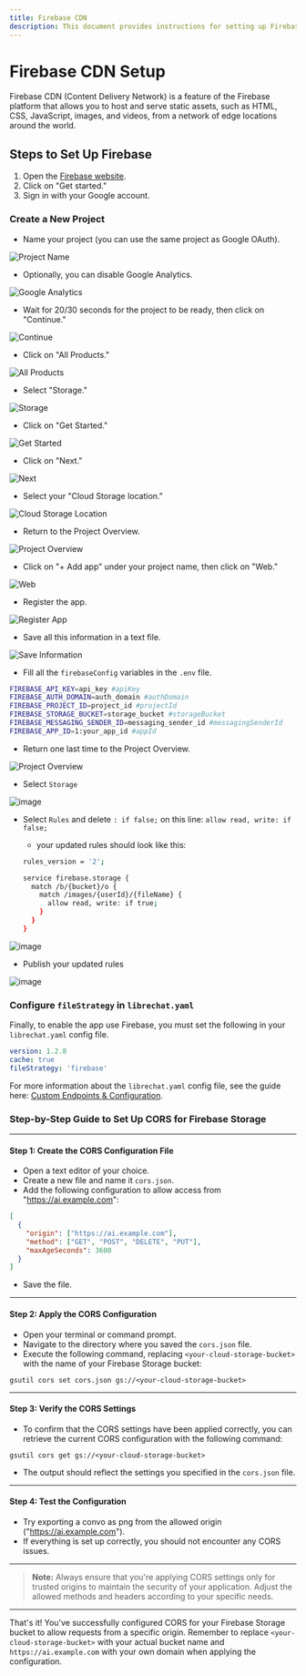 ```yaml
---
title: Firebase CDN
description: This document provides instructions for setting up Firebase CDN for LibreChat
---
```


# Firebase CDN Setup

Firebase CDN (Content Delivery Network) is a feature of the Firebase platform that allows you to host and serve static assets, such as HTML, CSS, JavaScript, images, and videos, from a network of edge locations around the world.

## Steps to Set Up Firebase

1. Open the [Firebase website](https://firebase.google.com/).
2. Click on "Get started."
3. Sign in with your Google account.

### Create a New Project

- Name your project (you can use the same project as Google OAuth).

![Project Name](https://github.com/danny-avila/LibreChat/assets/81851188/dccce3e0-b639-41ef-8142-19d24911c65c)

- Optionally, you can disable Google Analytics.

![Google Analytics](https://github.com/danny-avila/LibreChat/assets/81851188/5d4d58c5-451c-498b-97c0-f123fda79514)

- Wait for 20/30 seconds for the project to be ready, then click on "Continue."

![Continue](https://github.com/danny-avila/LibreChat/assets/81851188/6929802e-a30b-4b1e-b124-1d4b281d0403)

- Click on "All Products."

![All Products](https://github.com/danny-avila/LibreChat/assets/81851188/92866c82-2b03-4ebe-807e-73a0ccce695e)

- Select "Storage."

![Storage](https://github.com/danny-avila/LibreChat/assets/81851188/b22dcda1-256b-494b-a835-a05aeea02e89)

- Click on "Get Started."

![Get Started](https://github.com/danny-avila/LibreChat/assets/81851188/c3f0550f-8184-4c79-bb84-fa79655b7978)

- Click on "Next."

![Next](https://github.com/danny-avila/LibreChat/assets/81851188/2a65632d-fe22-4c71-b8f1-aac53ee74fb6)

- Select your "Cloud Storage location."

![Cloud Storage Location](https://github.com/danny-avila/LibreChat/assets/81851188/c094d4bc-8e5b-43c7-96d9-a05bcf4e2af6)

- Return to the Project Overview.

![Project Overview](https://github.com/danny-avila/LibreChat/assets/81851188/c425f4bb-a494-42f2-9fdc-ff2c8ce005e1)

- Click on "+ Add app" under your project name, then click on "Web."

![Web](https://github.com/danny-avila/LibreChat/assets/81851188/22dab877-93cb-4828-9436-10e14374e57e)

- Register the app.

![Register App](https://github.com/danny-avila/LibreChat/assets/81851188/0a1b0a75-7285-4f03-95cf-bf971bd7d874)

- Save all this information in a text file.

![Save Information](https://github.com/danny-avila/LibreChat/assets/81851188/056754ad-9d36-4662-888e-f189ddb38fd3)

- Fill all the `firebaseConfig` variables in the `.env` file.

```bash
FIREBASE_API_KEY=api_key #apiKey
FIREBASE_AUTH_DOMAIN=auth_domain #authDomain
FIREBASE_PROJECT_ID=project_id #projectId
FIREBASE_STORAGE_BUCKET=storage_bucket #storageBucket
FIREBASE_MESSAGING_SENDER_ID=messaging_sender_id #messagingSenderId
FIREBASE_APP_ID=1:your_app_id #appId
```

- Return one last time to the Project Overview.

![Project Overview](https://github.com/danny-avila/LibreChat/assets/81851188/c425f4bb-a494-42f2-9fdc-ff2c8ce005e1)

- Select `Storage`

![image](https://github.com/danny-avila/LibreChat/assets/32828263/16a0f850-cdd4-4875-8342-ab67bfb59804)

- Select `Rules` and delete `: if false;` on this line: `allow read, write: if false;`

  - your updated rules should look like this:

  ```bash
  rules_version = '2';

  service firebase.storage {
    match /b/{bucket}/o {
      match /images/{userId}/{fileName} {
        allow read, write: if true;
      }
    }
  }
  ```

![image](https://github.com/danny-avila/LibreChat/assets/32828263/c190011f-c1a6-47c7-986e-8d309b5f8704)

- Publish your updated rules

![image](https://github.com/danny-avila/LibreChat/assets/32828263/5e6a17c3-5aba-419a-a18f-be910b1f25d5)

### Configure `fileStrategy` in `librechat.yaml`

Finally, to enable the app use Firebase, you must set the following in your `librechat.yaml` config file.

```yaml
version: 1.2.8
cache: true
fileStrategy: 'firebase'
```

For more information about the `librechat.yaml` config file, see the guide here: [Custom Endpoints & Configuration](/docs/configuration/librechat_yaml).

<Callout type="warning" title="Export convos as png when using Firebase">

### Step-by-Step Guide to Set Up CORS for Firebase Storage

---

#### **Step 1: Create the CORS Configuration File**

- Open a text editor of your choice.
- Create a new file and name it `cors.json`.
- Add the following configuration to allow access from "https://ai.example.com":

```json
[
  {
    "origin": ["https://ai.example.com"],
    "method": ["GET", "POST", "DELETE", "PUT"],
    "maxAgeSeconds": 3600
  }
]
```

- Save the file.

---

#### **Step 2: Apply the CORS Configuration**

- Open your terminal or command prompt.
- Navigate to the directory where you saved the `cors.json` file.
- Execute the following command, replacing `<your-cloud-storage-bucket>` with the name of your Firebase Storage bucket:

```shell
gsutil cors set cors.json gs://<your-cloud-storage-bucket>
```

---

#### **Step 3: Verify the CORS Settings**

- To confirm that the CORS settings have been applied correctly, you can retrieve the current CORS configuration with the following command:

```shell
gsutil cors get gs://<your-cloud-storage-bucket>
```

- The output should reflect the settings you specified in the `cors.json` file.

---

#### **Step 4: Test the Configuration**

- Try exporting a convo as png from the allowed origin ("https://ai.example.com").
- If everything is set up correctly, you should not encounter any CORS issues.

---

> **Note:** Always ensure that you're applying CORS settings only for trusted origins to maintain the security of your application. Adjust the allowed methods and headers according to your specific needs.

---

That's it! You've successfully configured CORS for your Firebase Storage bucket to allow requests from a specific origin. Remember to replace `<your-cloud-storage-bucket>` with your actual bucket name and `https://ai.example.com` with your own domain when applying the configuration.

</Callout>
